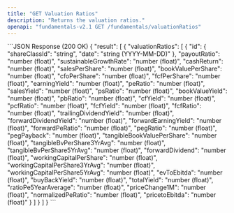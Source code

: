 ```yaml
---
title: "GET Valuation Ratios"
description: "Returns the valuation ratios."
openapi: "fundamentals-v2.1 GET /fundamentals/valuationRatios"
---
```


<ResponseExample>
```JSON Response (200 OK)
{
  "result": [
    {
      "valuationRatios": [
        {
          "id": {
            "shareClassId": "string",
            "date": "string (YYYY-MM-DD)"
          },
          "payoutRatio": "number (float)",
          "sustainableGrowthRate": "number (float)",
          "cashReturn": "number (float)",
          "salesPerShare": "number (float)",
          "bookValuePerShare": "number (float)",
          "cfoPerShare": "number (float)",
          "fcfPerShare": "number (float)",
          "earningYield": "number (float)",
          "peRatio": "number (float)",
          "salesYield": "number (float)",
          "psRatio": "number (float)",
          "bookValueYield": "number (float)",
          "pbRatio": "number (float)",
          "cfYield": "number (float)",
          "pcfRatio": "number (float)",
          "fcfYield": "number (float)",
          "fcfRatio": "number (float)",
          "trailingDividendYield": "number (float)",
          "forwardDividendYield": "number (float)",
          "forwardEarningYield": "number (float)",
          "forwardPeRatio": "number (float)",
          "pegRatio": "number (float)",
          "pegPayback": "number (float)",
          "tangibleBookValuePerShare": "number (float)",
          "tangibleBvPerShare3YrAvg": "number (float)",
          "tangibleBvPerShare5YrAvg": "number (float)",
          "forwardDividend": "number (float)",
          "workingCapitalPerShare": "number (float)",
          "workingCapitalPerShare3YrAvg": "number (float)",
          "workingCapitalPerShare5YrAvg": "number (float)",
          "evToEbitda": "number (float)",
          "buyBackYield": "number (float)",
          "totalYield": "number (float)",
          "ratioPe5YearAverage": "number (float)",
          "priceChange1M": "number (float)",
          "normalizedPeRatio": "number (float)",
          "pricetoEbitda": "number (float)"
        }
      ]
    }
  ]
}
```
</ResponseExample>